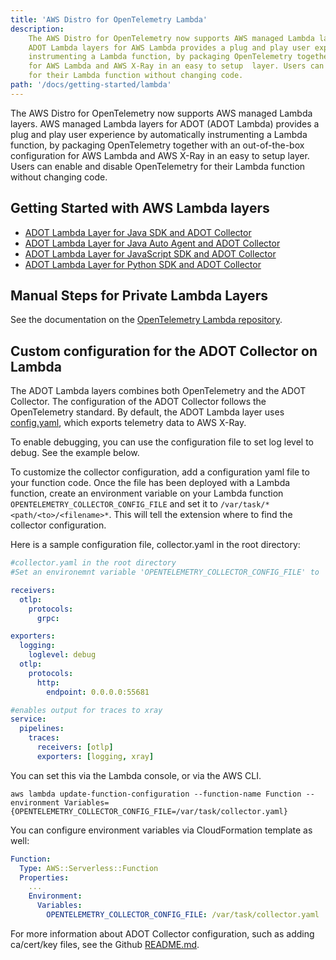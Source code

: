 ```yaml
---
title: 'AWS Distro for OpenTelemetry Lambda'
description:
    The AWS Distro for OpenTelemetry now supports AWS managed Lambda layers.
    ADOT Lambda layers for AWS Lambda provides a plug and play user experience by automatically
    instrumenting a Lambda function, by packaging OpenTelemetry together with an out-of-the-box configuration
    for AWS Lambda and AWS X-Ray in an easy to setup  layer. Users can enable and disable OpenTelemetry
    for their Lambda function without changing code.
path: '/docs/getting-started/lambda'
---
```



The AWS Distro for OpenTelemetry now supports AWS managed Lambda layers.
     AWS managed Lambda layers for ADOT (ADOT Lambda) provides a plug and play user experience by automatically
    instrumenting a Lambda function, by packaging OpenTelemetry together with an out-of-the-box configuration
    for AWS Lambda and AWS X-Ray in an easy to setup layer. Users can enable and disable OpenTelemetry
    for their Lambda function without changing code.

<SectionSeparator />

## Getting Started with AWS Lambda layers

* [ADOT Lambda Layer for Java SDK and ADOT Collector](/docs/getting-started/lambda/lambda-java)
* [ADOT Lambda Layer for Java Auto Agent and ADOT Collector](/docs/getting-started/lambda/lambda-java-auto-instr)
* [ADOT Lambda Layer for JavaScript SDK and ADOT Collector](/docs/getting-started/lambda/lambda-js)
* [ADOT Lambda Layer for Python SDK and ADOT Collector](/docs/getting-started/lambda/lambda-python)

## Manual Steps for Private Lambda Layers
See the documentation on the [OpenTelemetry Lambda repository](https://github.com/open-telemetry/opentelemetry-lambda/).

## Custom configuration for the ADOT Collector on Lambda
The ADOT Lambda layers combines both OpenTelemetry and the ADOT Collector.
The configuration of the ADOT Collector follows the OpenTelemetry standard.
By default, the ADOT Lambda layer uses [config.yaml](https://github.com/aws-observability/aws-otel-lambda/blob/main/adot/collector/config.yaml),
which exports telemetry data to AWS X-Ray.

To enable debugging, you can use the configuration file to set log level to debug. See the example below.

To customize the collector configuration, add a configuration yaml file to your function code.
Once the file has been deployed with a Lambda function, create an environment variable on your Lambda
function `OPENTELEMETRY_COLLECTOR_CONFIG_FILE` and set it to `/var/task/*<path/<to>/<filename>*`.
This will tell the extension where to find the collector configuration.

Here is a sample configuration file, collector.yaml in the root directory:
```yaml
#collector.yaml in the root directory
#Set an environemnt variable 'OPENTELEMETRY_COLLECTOR_CONFIG_FILE' to '/var/task/<path/<to>/<file>'

receivers:
  otlp:
    protocols:
      grpc:

exporters:
  logging:
    loglevel: debug
  otlp:
    protocols:
      http:
        endpoint: 0.0.0.0:55681

#enables output for traces to xray
service:
  pipelines:
    traces:
      receivers: [otlp]
      exporters: [logging, xray]
```
You can set this via the Lambda console, or via the AWS CLI.
```
aws lambda update-function-configuration --function-name Function --environment Variables={OPENTELEMETRY_COLLECTOR_CONFIG_FILE=/var/task/collector.yaml}
```
You can configure environment variables via CloudFormation template as well:
```yaml
Function:
  Type: AWS::Serverless::Function
  Properties:
    ...
    Environment:
      Variables:
        OPENTELEMETRY_COLLECTOR_CONFIG_FILE: /var/task/collector.yaml
```

For more information about ADOT Collector configuration,
such as adding ca/cert/key files, see the Github [README.md](https://github.com/aws-observability/aws-otel-lambda/blob/main/extensions/sample-aoc-config/README.md).
